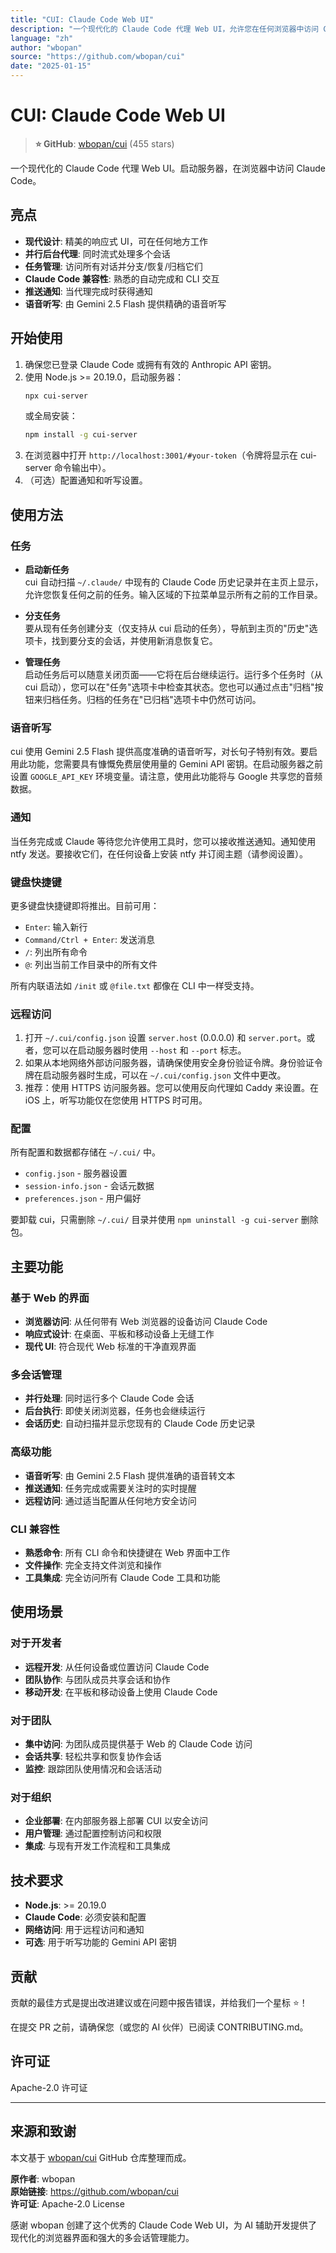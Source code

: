 ```yaml
---
title: "CUI: Claude Code Web UI"
description: "一个现代化的 Claude Code 代理 Web UI，允许您在任何浏览器中访问 Claude Code，支持并行后台代理和任务管理。"
language: "zh"
author: "wbopan"
source: "https://github.com/wbopan/cui"
date: "2025-01-15"
---
```


# CUI: Claude Code Web UI

> **⭐ GitHub**: [wbopan/cui](https://github.com/wbopan/cui) (455 stars)

一个现代化的 Claude Code 代理 Web UI。启动服务器，在浏览器中访问 Claude Code。

## 亮点

* **现代设计**: 精美的响应式 UI，可在任何地方工作
* **并行后台代理**: 同时流式处理多个会话
* **任务管理**: 访问所有对话并分支/恢复/归档它们
* **Claude Code 兼容性**: 熟悉的自动完成和 CLI 交互
* **推送通知**: 当代理完成时获得通知
* **语音听写**: 由 Gemini 2.5 Flash 提供精确的语音听写

## 开始使用

1. 确保您已登录 Claude Code 或拥有有效的 Anthropic API 密钥。
2. 使用 Node.js >= 20.19.0，启动服务器：  
   ```bash
   npx cui-server
   ```
   或全局安装：  
   ```bash
   npm install -g cui-server
   ```
3. 在浏览器中打开 `http://localhost:3001/#your-token`（令牌将显示在 cui-server 命令输出中）。
4. （可选）配置通知和听写设置。

## 使用方法

### 任务

* **启动新任务**  
  cui 自动扫描 `~/.claude/` 中现有的 Claude Code 历史记录并在主页上显示，允许您恢复任何之前的任务。输入区域的下拉菜单显示所有之前的工作目录。

* **分支任务**  
  要从现有任务创建分支（仅支持从 cui 启动的任务），导航到主页的"历史"选项卡，找到要分支的会话，并使用新消息恢复它。

* **管理任务**  
  启动任务后可以随意关闭页面——它将在后台继续运行。运行多个任务时（从 cui 启动），您可以在"任务"选项卡中检查其状态。您也可以通过点击"归档"按钮来归档任务。归档的任务在"已归档"选项卡中仍然可访问。

### 语音听写

cui 使用 Gemini 2.5 Flash 提供高度准确的语音听写，对长句子特别有效。要启用此功能，您需要具有慷慨免费层使用量的 Gemini API 密钥。在启动服务器之前设置 `GOOGLE_API_KEY` 环境变量。请注意，使用此功能将与 Google 共享您的音频数据。

### 通知

当任务完成或 Claude 等待您允许使用工具时，您可以接收推送通知。通知使用 ntfy 发送。要接收它们，在任何设备上安装 ntfy 并订阅主题（请参阅设置）。

### 键盘快捷键

更多键盘快捷键即将推出。目前可用：

* `Enter`: 输入新行
* `Command/Ctrl + Enter`: 发送消息
* `/`: 列出所有命令
* `@`: 列出当前工作目录中的所有文件

所有内联语法如 `/init` 或 `@file.txt` 都像在 CLI 中一样受支持。

### 远程访问

1. 打开 `~/.cui/config.json` 设置 `server.host` (0.0.0.0) 和 `server.port`。或者，您可以在启动服务器时使用 `--host` 和 `--port` 标志。
2. 如果从本地网络外部访问服务器，请确保使用安全身份验证令牌。身份验证令牌在启动服务器时生成，可以在 `~/.cui/config.json` 文件中更改。
3. 推荐：使用 HTTPS 访问服务器。您可以使用反向代理如 Caddy 来设置。在 iOS 上，听写功能仅在您使用 HTTPS 时可用。

### 配置

所有配置和数据都存储在 `~/.cui/` 中。

* `config.json` - 服务器设置
* `session-info.json` - 会话元数据
* `preferences.json` - 用户偏好

要卸载 cui，只需删除 `~/.cui/` 目录并使用 `npm uninstall -g cui-server` 删除包。

## 主要功能

### 基于 Web 的界面
- **浏览器访问**: 从任何带有 Web 浏览器的设备访问 Claude Code
- **响应式设计**: 在桌面、平板和移动设备上无缝工作
- **现代 UI**: 符合现代 Web 标准的干净直观界面

### 多会话管理
- **并行处理**: 同时运行多个 Claude Code 会话
- **后台执行**: 即使关闭浏览器，任务也会继续运行
- **会话历史**: 自动扫描并显示您现有的 Claude Code 历史记录

### 高级功能
- **语音听写**: 由 Gemini 2.5 Flash 提供准确的语音转文本
- **推送通知**: 任务完成或需要关注时的实时提醒
- **远程访问**: 通过适当配置从任何地方安全访问

### CLI 兼容性
- **熟悉命令**: 所有 CLI 命令和快捷键在 Web 界面中工作
- **文件操作**: 完全支持文件浏览和操作
- **工具集成**: 完全访问所有 Claude Code 工具和功能

## 使用场景

### 对于开发者
- **远程开发**: 从任何设备或位置访问 Claude Code
- **团队协作**: 与团队成员共享会话和协作
- **移动开发**: 在平板和移动设备上使用 Claude Code

### 对于团队
- **集中访问**: 为团队成员提供基于 Web 的 Claude Code 访问
- **会话共享**: 轻松共享和恢复协作会话
- **监控**: 跟踪团队使用情况和会话活动

### 对于组织
- **企业部署**: 在内部服务器上部署 CUI 以安全访问
- **用户管理**: 通过配置控制访问和权限
- **集成**: 与现有开发工作流程和工具集成

## 技术要求

- **Node.js**: >= 20.19.0
- **Claude Code**: 必须安装和配置
- **网络访问**: 用于远程访问和通知
- **可选**: 用于听写功能的 Gemini API 密钥

## 贡献

贡献的最佳方式是提出改进建议或在问题中报告错误，并给我们一个星标 ⭐！

在提交 PR 之前，请确保您（或您的 AI 伙伴）已阅读 CONTRIBUTING.md。

## 许可证

Apache-2.0 许可证

---

## 来源和致谢

本文基于 [wbopan/cui](https://github.com/wbopan/cui) GitHub 仓库整理而成。

**原作者**: wbopan  
**原始链接**: https://github.com/wbopan/cui  
**许可证**: Apache-2.0 License  

感谢 wbopan 创建了这个优秀的 Claude Code Web UI，为 AI 辅助开发提供了现代化的浏览器界面和强大的多会话管理能力。 
